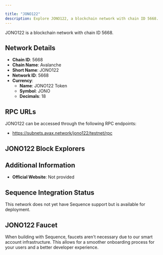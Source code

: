 ```yaml
---

title: "JONO122"
description: Explore JONO122, a blockchain network with chain ID 5668. Learn about its native currency, JONO122 Token, and how to interact with the network.
---
```




JONO122 is a blockchain network with chain ID 5668.

## Network Details

- **Chain ID**: 5668
- **Chain Name**: Avalanche
- **Short Name**: JONO122
- **Network ID**: 5668
- **Currency**: 
  - **Name**: JONO122 Token
  - **Symbol**: JONO
  - **Decimals**: 18

## RPC URLs

JONO122 can be accessed through the following RPC endpoints:

- https://subnets.avax.network/jono122/testnet/rpc

## JONO122 Block Explorers



## Additional Information

- **Official Website**: Not provided

## Sequence Integration Status

This network does not yet have Sequence support but is available for deployment.

## JONO122 Faucet

When building with Sequence, faucets aren't necessary due to our smart account infrastructure. This allows for a smoother onboarding process for your users and a better developer experience.
